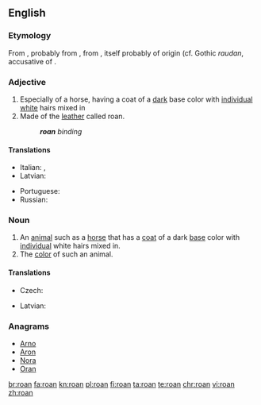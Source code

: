 ==English==

===Etymology===
From {{etyl|frm|en}} {{term|roan|lang=frm}}, probably from {{etyl|es|en}} {{term|roano|lang=es}}, from {{etyl|osp|en}} {{term|raudano|lang=osp}}, itself probably of {{etyl|gem|en}} origin (cf. Gothic ''raudan'', accusative of {{term|𐍂𐌰𐌿𐌸𐍃||red|tr=rauþs|lang=got}}.

===Adjective===
{{en-adj|-}}

# Especially of a horse, having a coat of a [[dark]] base color with [[individual]] [[white]] hairs mixed in
# Made of the [[leather]] called roan.
#: '''''roan''' binding''

====Translations====
{{trans-top|having a coat of a dark base color with individual white hairs mixed in}}
* Italian: {{t-|it|rabicano}}, {{t-|it|roano}}
* Latvian: {{t-|lv|salns}}
{{trans-mid}}
* Portuguese: {{t-|pt|ruão}}
* Russian: {{t+|ru|чалый}}
{{trans-bottom}}

===Noun===
{{en-noun}}

# An [[animal]] such as a [[horse]] that has a [[coat]] of a dark [[base]] color with [[individual]] white hairs mixed in.
# The [[color]] of such an animal.

====Translations====
{{trans-top|animal}}
* Czech: {{t-|cs|tisák|m}} {{qualifier|horse}}
{{trans-mid}}
* Latvian: {{t-|lv|salnis|m}}
{{trans-bottom}}

{{trans-top|color}}
{{trans-mid}}
{{trans-bottom}}

===Anagrams===
* [[Arno#English|Arno]]
* [[Aron#English|Aron]]
* [[Nora#English|Nora]]
* [[Oran#English|Oran]]

[[br:roan]]
[[fa:roan]]
[[kn:roan]]
[[pl:roan]]
[[fi:roan]]
[[ta:roan]]
[[te:roan]]
[[chr:roan]]
[[vi:roan]]
[[zh:roan]]